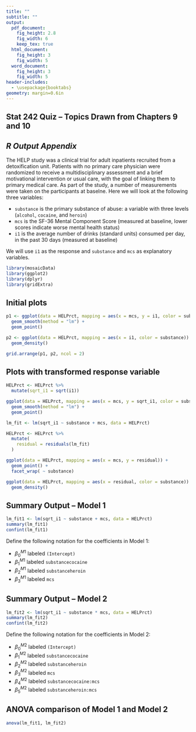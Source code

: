 ```yaml
---
title: ""
subtitle: ""
output:
  pdf_document:
    fig_height: 2.8
    fig_width: 6
    keep_tex: true
  html_document:
    fig_height: 3
    fig_width: 5
  word_document:
    fig_height: 3
    fig_width: 5
header-includes:
  - \usepackage{booktabs}
geometry: margin=0.6in
---
```


## Stat 242 Quiz -- Topics Drawn from Chapters 9 and 10

## *R Output Appendix*

The HELP study was a clinical trial for adult inpatients recruited from a detoxification unit. Patients with no primary care physician were randomized to receive a multidisciplinary assessment and a brief motivational intervention or usual care, with the goal of linking them to primary medical care.  As part of the study, a number of measurements were taken on the participants at baselne.  Here we will look at the following three variables:

 * `substance` is the primary substance of abuse: a variable with three levels (`alcohol`, `cocaine`, and `heroin`)
 * `mcs` is the SF-36 Mental Component Score (measured at baseline, lower scores indicate worse mental health status)
 * `i1` is the average number of drinks (standard units) consumed per day, in the past 30 days (measured at baseline)

We will use `i1` as the response and `substance` and `mcs` as explanatory variables.

```r
library(mosaicData)
library(ggplot2)
library(dplyr)
library(gridExtra)
```

## Initial plots

```r
p1 <- ggplot(data = HELPrct, mapping = aes(x = mcs, y = i1, color = substance)) +
  geom_smooth(method = "lm") +
  geom_point()

p2 <- ggplot(data = HELPrct, mapping = aes(x = i1, color = substance)) +
  geom_density()

grid.arrange(p1, p2, ncol = 2)
```

\newpage

## Plots with transformed response variable

```r
HELPrct <- HELPrct %>%
  mutate(sqrt_i1 = sqrt(i1))

ggplot(data = HELPrct, mapping = aes(x = mcs, y = sqrt_i1, color = substance)) +
  geom_smooth(method = "lm") +
  geom_point()

lm_fit <- lm(sqrt_i1 ~ substance + mcs, data = HELPrct)

HELPrct <- HELPrct %>%
  mutate(
    residual = residuals(lm_fit)
  )

ggplot(data = HELPrct, mapping = aes(x = mcs, y = residual)) +
  geom_point() +
  facet_wrap( ~ substance)

ggplot(data = HELPrct, mapping = aes(x = residual, color = substance)) + 
  geom_density()
```

## Summary Output -- Model 1

```r
lm_fit1 <- lm(sqrt_i1 ~ substance + mcs, data = HELPrct)
summary(lm_fit1)
confint(lm_fit1)
```

Define the following notation for the coefficients in Model 1:

* $\beta_0^{M1}$ labeled `(Intercept)`
* $\beta_1^{M1}$ labeled `substancecocaine`
* $\beta_2^{M1}$ labeled `substanceheroin`
* $\beta_3^{M1}$ labeled `mcs`

\newpage

## Summary Output -- Model 2

```r
lm_fit2 <- lm(sqrt_i1 ~ substance * mcs, data = HELPrct)
summary(lm_fit2)
confint(lm_fit2)
```


Define the following notation for the coefficients in Model 2:

* $\beta_0^{M2}$ labeled `(Intercept)`
* $\beta_1^{M2}$ labeled `substancecocaine`
* $\beta_2^{M2}$ labeled `substanceheroin`
* $\beta_3^{M2}$ labeled `mcs`
* $\beta_4^{M2}$ labeled `substancecocaine:mcs`
* $\beta_5^{M2}$ labeled `substanceheroin:mcs`

## ANOVA comparison of Model 1 and Model 2

```r
anova(lm_fit1, lm_fit2)
```
